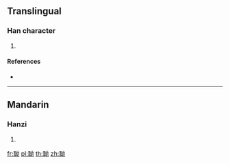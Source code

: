 {{character info/new}}
==Translingual==

===Han character===
{{Han char|rn=128|rad=耳|as=05|sn=11|four=14420|canj=SJVIS}}

# {{defn|Han|sort=耳05}}

====References====
* {{Han ref|kx=0966.270|dkj=29047|dj=1415.040|hdz=42788.010|uh=8048|ud=32840|bh=D744|bd=55108}}

----

==Mandarin==

===Hanzi===
{{cmn-hanzi|pin=[[yǒu]] ([[you3]])|wg=yu<sup>3</sup>}}

# {{defn|lang=cmn|sort=耳05}}

[[fr:聈]]
[[pl:聈]]
[[th:聈]]
[[zh:聈]]